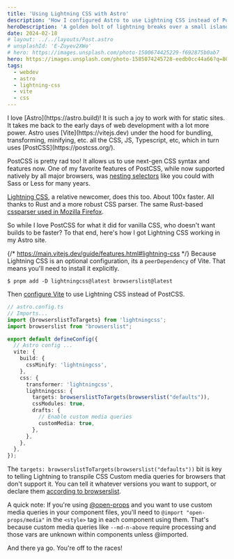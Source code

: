 ```yaml
---
title: 'Using Lightning CSS with Astro'
description: 'How I configured Astro to use Lightning CSS instead of PostCSS to process CSS'
heroDescription: 'A golden bolt of lightning breaks over a small island on a lake'
date: 2024-02-18
# layout: ../../layouts/Post.astro
# unsplashId: 'E-Zuyev2XWo'
# hero: https://images.unsplash.com/photo-1500674425229-f692875b0ab7
hero: https://images.unsplash.com/photo-1585074245728-eedb0cc44a66?q=80&w=900
tags:
  - webdev
  - astro
  - lightning-css
  - vite
  - css
---
```



<p class="lead">I love [Astro](https://astro.build)! It is such a joy to work with for static sites. It takes me back to the early days of web development with a lot more power. Astro uses [Vite](https://vitejs.dev) under the hood for bundling, transforming, minifying, etc. all the CSS, JS, Typescript, etc, which in turn uses [PostCSS](https://postcss.org/).</p>

PostCSS is pretty rad too! It allows us to use next-gen CSS syntax and features now. One of my favorite features of PostCSS, while now supported natively by all major browsers, was [nesting selectors](https://caniuse.com/css-nesting) like you could with Sass or Less for many years.

[Lightning CSS](https://lightningcss.dev/), a relative newcomer, does this too. About 100x faster. All thanks to Rust and a more robust CSS parser. The same Rust-based [cssparser used in Mozilla Firefox](https://github.com/servo/rust-cssparser).

So while I love PostCSS for what it did for vanilla CSS, who doesn't want builds to be faster? To that end, here's how I got Lightning CSS working in my Astro site.

{/* https://main.vitejs.dev/guide/features.html#lightning-css */}
Because Lightning CSS is an optional configuration, its a `peerDependency` of Vite. That means you'll need to install it explicitly.

```
$ pnpm add -D lightningcss@latest browserslist@latest
```

Then [configure Vite](https://lightningcss.dev/docs.html#with-vite) to use Lightning CSS instead of PostCSS.

```ts
// astro.config.ts
// Imports...
import {browserslistToTargets} from 'lightningcss';
import browserslist from "browserslist";

export default defineConfig({
  // Astro config ...
  vite: {
    build: {
      cssMinify: 'lightningcss',
    },
    css: {
      transformer: 'lightningcss',
      lightningcss: {
        targets: browserslistToTargets(browserslist("defaults")),
        cssModules: true,
        drafts: {
          // Enable custom media queries
          customMedia: true,
        },
      },
    },
  },
});
```

The `targets: browserslistToTargets(browserslist("defaults"))` bit is key to telling Lightning to transpile CSS Custom media queries for browsers that don't support it. You can tell it whatever versions you want to support, or declare them [according to browserslist](https://github.com/browserslist/browserslist?tab=readme-ov-file#config-file).

A quick note: If you're using [@open-props](https://open-props.style) and you want to use custom media queries in your component files, you'll need to `@import "open-props/media"` in the `<style>` tag in each component using them. That's because custom media queries like `--md-n-above` require processing and those vars are unknown within components unless @imported.

And there ya go. You're off to the races!
